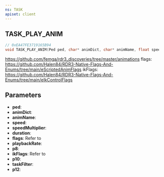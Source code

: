```yaml
---
ns: TASK
apiset: client
---
```

## TASK_PLAY_ANIM

```c
// 0xEA47FE3719165B94
void TASK_PLAY_ANIM(Ped ped, char* animDict, char* animName, float speed, float speedMultiplier, int duration, int flags, float playbackRate, BOOL p8, int ikFlags, BOOL p10, char* taskFilter, BOOL p12);
```

https://github.com/femga/rdr3_discoveries/tree/master/animations
flags: https://github.com/Halen84/RDR3-Native-Flags-And-Enums/tree/main/eScriptedAnimFlags
ikFlags: https://github.com/Halen84/RDR3-Native-Flags-And-Enums/tree/main/eIkControlFlags 

## Parameters
* **ped**:
* **animDict**:
* **animName**:
* **speed**:
* **speedMultiplier**:
* **duration**:
* **flags**: Refer to <EmbeddedEnum name="eScriptedAnimFlags" />
* **playbackRate**:
* **p8**:
* **ikFlags**: Refer to <EmbeddedEnum name="eIkControlFlags" />
* **p10**:
* **taskFilter**:
* **p12**: